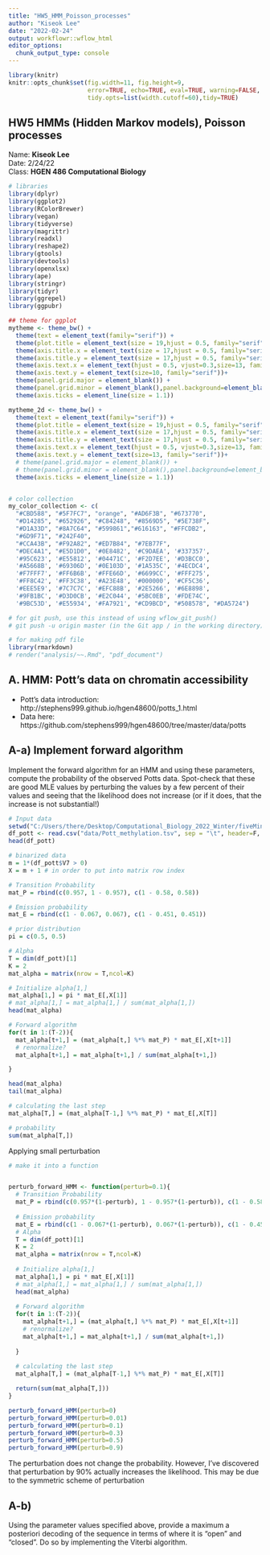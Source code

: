 ```yaml
---
title: "HW5_HMM_Poisson_processes"
author: "Kiseok Lee"
date: "2022-02-24"
output: workflowr::wflow_html
editor_options:
  chunk_output_type: console
---
```


```r
library(knitr)
knitr::opts_chunk$set(fig.width=11, fig.height=9,
                      error=TRUE, echo=TRUE, eval=TRUE, warning=FALSE, message=FALSE,
                      tidy.opts=list(width.cutoff=60),tidy=TRUE)
```

## HW5 HMMs (Hidden Markov models), Poisson processes
Name: **Kiseok Lee** \
Date: 2/24/22 \
Class: **HGEN 486 Computational Biology**


```r
# libraries
library(dplyr)
library(ggplot2)
library(RColorBrewer)
library(vegan)
library(tidyverse)
library(magrittr)
library(readxl)
library(reshape2)
library(gtools)
library(devtools)
library(openxlsx)
library(ape)
library(stringr)
library(tidyr)
library(ggrepel)
library(ggpubr)

## theme for ggplot
mytheme <- theme_bw() + 
  theme(text = element_text(family="serif")) +
  theme(plot.title = element_text(size = 19,hjust = 0.5, family="serif")) + 
  theme(axis.title.x = element_text(size = 17,hjust = 0.5, family="serif")) + 
  theme(axis.title.y = element_text(size = 17,hjust = 0.5, family="serif")) + 
  theme(axis.text.x = element_text(hjust = 0.5, vjust=0.3,size=13, family="serif"))+
  theme(axis.text.y = element_text(size=10, family="serif"))+
  theme(panel.grid.major = element_blank()) +
  theme(panel.grid.minor = element_blank(),panel.background=element_blank(),panel.border=element_blank(),plot.background=element_blank())+
  theme(axis.ticks = element_line(size = 1.1))

mytheme_2d <- theme_bw() + 
  theme(text = element_text(family="serif")) +
  theme(plot.title = element_text(size = 19,hjust = 0.5, family="serif")) + 
  theme(axis.title.x = element_text(size = 17,hjust = 0.5, family="serif")) + 
  theme(axis.title.y = element_text(size = 17,hjust = 0.5, family="serif")) + 
  theme(axis.text.x = element_text(hjust = 0.5, vjust=0.3,size=13, family="serif"))+
  theme(axis.text.y = element_text(size=13, family="serif"))+
  # theme(panel.grid.major = element_blank()) +
  # theme(panel.grid.minor = element_blank(),panel.background=element_blank(),plot.background=element_blank()) +
  theme(axis.ticks = element_line(size = 1.1))


# color collection
my_color_collection <- c(
  "#CBD588", "#5F7FC7", "orange", "#AD6F3B", "#673770", 
  "#D14285", "#652926", "#C84248", "#8569D5", "#5E738F",
  "#D1A33D", "#8A7C64", "#599861","#616163", "#FFCDB2",
  "#6D9F71", "#242F40",
  "#CCA43B", "#F92A82", "#ED7B84", "#7EB77F", 
  "#DEC4A1", "#E5D1D0", '#0E8482', '#C9DAEA', '#337357', 
  '#95C623', '#E55812', '#04471C', '#F2D7EE', '#D3BCC0', 
  '#A5668B', '#69306D', '#0E103D', '#1A535C', '#4ECDC4', 
  '#F7FFF7', '#FF6B6B', '#FFE66D', '#6699CC', '#FFF275', 
  '#FF8C42', '#FF3C38', '#A23E48', '#000000', '#CF5C36', 
  '#EEE5E9', '#7C7C7C', '#EFC88B', '#2E5266', '#6E8898', 
  '#9FB1BC', '#D3D0CB', '#E2C044', '#5BC0EB', '#FDE74C', 
  '#9BC53D', '#E55934', '#FA7921', "#CD9BCD", "#508578", "#DA5724")

# for git push, use this instead of using wflow_git_push()
# git push -u origin master (in the Git app / in the working directory)

# for making pdf file
library(rmarkdown)
# render("analysis/~~.Rmd", "pdf_document")

```

## A. HMM: Pott's data on chromatin accessibility
- Pott's data introduction: http://stephens999.github.io/hgen48600/potts_1.html \
- Data here: https://github.com/stephens999/hgen48600/tree/master/data/potts \

## A-a) Implement forward algorithm
Implement the forward algorithm for an HMM and using these parameters, compute the probability of the observed Potts data. Spot-check that these are good MLE values by perturbing the values by a few percent of their values and seeing that the likelihood does not increase (or if it does, that the increase is not substantial!)
```r
# Input data 
setwd("C:/Users/there/Desktop/Computational_Biology_2022_Winter/fiveMinuteStats")
df_pott <- read.csv("data/Pott_methylation.tsv", sep = "\t", header=F, stringsAsFactors = FALSE)
head(df_pott)

# binarized data
m = 1*(df_pott$V7 > 0)
X = m + 1 # in order to put into matrix row index

# Transition Probability
mat_P = rbind(c(0.957, 1 - 0.957), c(1 - 0.58, 0.58))

# Emission probability
mat_E = rbind(c(1 - 0.067, 0.067), c(1 - 0.451, 0.451))

# prior distribution
pi = c(0.5, 0.5)

# Alpha
T = dim(df_pott)[1]
K = 2
mat_alpha = matrix(nrow = T,ncol=K)

# Initialize alpha[1,]
mat_alpha[1,] = pi * mat_E[,X[1]]
# mat_alpha[1,] = mat_alpha[1,] / sum(mat_alpha[1,])
head(mat_alpha)

# Forward algorithm
for(t in 1:(T-2)){
  mat_alpha[t+1,] = (mat_alpha[t,] %*% mat_P) * mat_E[,X[t+1]]
  # renormalize?
  mat_alpha[t+1,] = mat_alpha[t+1,] / sum(mat_alpha[t+1,])

}

head(mat_alpha)
tail(mat_alpha)

# calculating the last step
mat_alpha[T,] = (mat_alpha[T-1,] %*% mat_P) * mat_E[,X[T]]

# probability
sum(mat_alpha[T,])

```

Applying small perturbation
```r
# make it into a function


perturb_forward_HMM <- function(perturb=0.1){
  # Transition Probability
  mat_P = rbind(c(0.957*(1-perturb), 1 - 0.957*(1-perturb)), c(1 - 0.58*(1-perturb), 0.58*(1-perturb)))
  
  # Emission probability
  mat_E = rbind(c(1 - 0.067*(1-perturb), 0.067*(1-perturb)), c(1 - 0.451*(1-perturb), 0.451*(1-perturb)))
  # Alpha
  T = dim(df_pott)[1]
  K = 2
  mat_alpha = matrix(nrow = T,ncol=K)
  
  # Initialize alpha[1,]
  mat_alpha[1,] = pi * mat_E[,X[1]]
  # mat_alpha[1,] = mat_alpha[1,] / sum(mat_alpha[1,])
  head(mat_alpha)
  
  # Forward algorithm
  for(t in 1:(T-2)){
    mat_alpha[t+1,] = (mat_alpha[t,] %*% mat_P) * mat_E[,X[t+1]]
    # renormalize?
    mat_alpha[t+1,] = mat_alpha[t+1,] / sum(mat_alpha[t+1,])
  
  }
  
  # calculating the last step
  mat_alpha[T,] = (mat_alpha[T-1,] %*% mat_P) * mat_E[,X[T]]

  return(sum(mat_alpha[T,]))
}

perturb_forward_HMM(perturb=0)
perturb_forward_HMM(perturb=0.01)
perturb_forward_HMM(perturb=0.1)
perturb_forward_HMM(perturb=0.3)
perturb_forward_HMM(perturb=0.5)
perturb_forward_HMM(perturb=0.9)
```

The perturbation does not change the probability. However, I've discovered that perturbation by 90% actually increases the likelihood. This may be due to the symmetric scheme of perturbation

## A-b)
Using the parameter values specified above, provide a maximum a posteriori decoding of the sequence in terms of where it is "open" and "closed". Do so by implementing the Viterbi algorithm. 

```r




```





